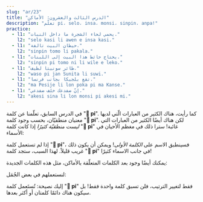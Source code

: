 ```yaml
---
slug: "ar/23"
title: "الدرس الثالث والعشرون: الأماكن"
description: "تعلّم pi، selo، insa، monsi، sinpin، anpa!"
practice:
  - l1: "يحمي لحاء الشجرة ما داخل النبات."
    l2: "selo kasi li awen e insa kasi."
  - l1: "حيطان البيت تالفة."
    l2: "sinpin tomo li pakala."
  - l1: "يحتاج حائط هذا البيت إلى اللبنات."
    l2: "sinpin pi tomo ni li wile e leko."
  - l1: "طائر سونيتا لطيف."
    l2: "waso pi jan Sunita li suwi."
  - l1: "تقع بلجيكا بجانب فرنسا."
    l2: "ma Pesije li lon poka pi ma Kanse."
  - l1: "إنّ ضفدعك خلف ضفدعي."
    l2: "akesi sina li lon monsi pi akesi mi."
---
```



في الدرس السابق، تعلّمنا عن كلمة "**󱥍 pi**". كما رأيت، هناك الكثير من العبارات الّتي لديها معنيان منطقيّان، بحسب وجود كلمة "**󱥍 pi**". لكن هناك أيضًا الكثير من العبارات التي *ليست منطقيّة كثيرًا* إذا كانت كلمة "**󱥍 pi**" غائبة! سترا ذلك في مغظم الأحيان في الأسماء:

<List>
  <Sentence sl="soweli pi jan Ema" m="كلب إيما" />
  <Sentence sl="soweli jan Ema" m="كلب مثل الشخص إسمه إيما (؟؟؟)" />
  <Sentence sl="toki pi jan Mili" m="كلام ميلي" />
  <Sentence sl="toki jan Mili" m="لغة إنسانية إسمها ميلي (؟؟؟)" />
</List>

إذا لم تستعمل كلمة "**󱥍 pi**"، فسينطبق الاسم على *الكلمة الأولى*! ويمكن أن يكون ذلك غريب قليلاً. لهذا السبب، ستجد كلمة "**󱥍 pi**" في جانب الاسماء كثيرًا!

يمكنك أيضًا وجود بعد الكلمات المتعلّقة بالأماكن، مثل هذه الكلمات الجديدة:

<List>
  <Word sl="selo" m="جلد، قشرة، صَدَفة، لحاء الشجرة" />
  <Word sl="insa" m="الجزء الداخلي، منتصف، مركز" />
  <Word sl="monsi" m="خلف، ظهر" />
  <Word sl="sinpin" m="وجه، أمام، حائط" />
  <Word sl="anpa" m="أسفل؛ الهزم" />
</List>

لنستعملهم في بعض الجُمَل:

<List>
  <Sentence sl="selo kasi li kiwen." m="لحاء الشجرة صلب وخشبي." />
  <Sentence sl="selo pi kasi ni li pakala." m="لحاء هذه الشجرة تالف." />
  <Sentence sl="soweli li lon insa tomo." m="القطّة في داخل البيت." />
  <Sentence sl="o tawa insa pi tomo mi!" m="ادخل بيتي!" />
  <Sentence sl="sinpin pi jan Ali li pona." m="وجه علي جيّد." />
  <Sentence sl="mani li lon anpa pi telo suli." m="الكنز على قاع البحر." />
</List>

إليك نصيحة: تُستَعمل كلمة "**󱥍 pi**" فقط لتغيير الترتيب، فلن تسبق كلمة واحدة فقط! بل سيكون هناك دائمًا كلمتان أو أكثر بعدها.

<Practice exercises={frontmatter.practice} />
